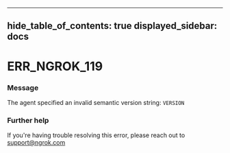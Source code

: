 

---
hide_table_of_contents: true
displayed_sidebar: docs
---


# ERR_NGROK_119

### Message
The agent specified an invalid semantic version string: `VERSION`

<ErrorDetails error="err_ngrok_119" />



### Further help
If you're having trouble resolving this error, please reach out to [support@ngrok.com](mailto:support@ngrok.com?subject=Help%20with%20ERR_NGROK_119)

